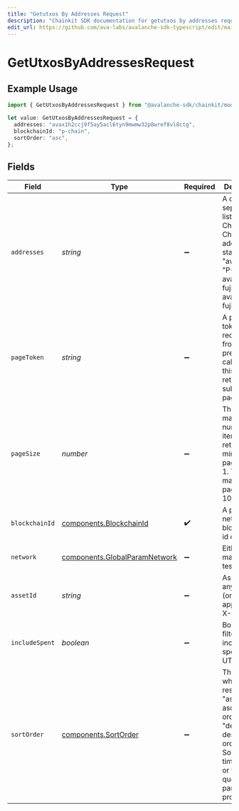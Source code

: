 ```yaml
---
title: "Getutxos By Addresses Request"
description: "Chainkit SDK documentation for getutxos by addresses request"
edit_url: https://github.com/ava-labs/avalanche-sdk-typescript/edit/main/chainkit/docs/models/operations/getutxosbyaddressesrequest.md
---
```


# GetUtxosByAddressesRequest

## Example Usage

```typescript
import { GetUtxosByAddressesRequest } from "@avalanche-sdk/chainkit/models/operations";

let value: GetUtxosByAddressesRequest = {
  addresses: "avax1h2ccj9f5ay5acl6tyn9mwmw32p8wref8vl8ctg",
  blockchainId: "p-chain",
  sortOrder: "asc",
};
```

## Fields

| Field                                                                                                                                                             | Type                                                                                                                                                              | Required                                                                                                                                                          | Description                                                                                                                                                       | Example                                                                                                                                                           |
| ----------------------------------------------------------------------------------------------------------------------------------------------------------------- | ----------------------------------------------------------------------------------------------------------------------------------------------------------------- | ----------------------------------------------------------------------------------------------------------------------------------------------------------------- | ----------------------------------------------------------------------------------------------------------------------------------------------------------------- | ----------------------------------------------------------------------------------------------------------------------------------------------------------------- |
| `addresses`                                                                                                                                                       | *string*                                                                                                                                                          | :heavy_minus_sign:                                                                                                                                                | A comma separated list of X-Chain or P-Chain wallet addresses, starting with "avax"/"fuji", "P-avax"/"P-fuji" or "X-avax"/"X-fuji".                               | avax1h2ccj9f5ay5acl6tyn9mwmw32p8wref8vl8ctg                                                                                                                       |
| `pageToken`                                                                                                                                                       | *string*                                                                                                                                                          | :heavy_minus_sign:                                                                                                                                                | A page token, received from a previous list call. Provide this to retrieve the subsequent page.                                                                   |                                                                                                                                                                   |
| `pageSize`                                                                                                                                                        | *number*                                                                                                                                                          | :heavy_minus_sign:                                                                                                                                                | The maximum number of items to return. The minimum page size is 1. The maximum pageSize is 100.                                                                   | 10                                                                                                                                                                |
| `blockchainId`                                                                                                                                                    | [components.BlockchainId](https://github.com/ava-labs/avalanche-sdk-typescript/blob/main/chainkit/models/components/blockchainid.md)                                                                                                | :heavy_check_mark:                                                                                                                                                | A primary network blockchain id or alias.                                                                                                                         | p-chain                                                                                                                                                           |
| `network`                                                                                                                                                         | [components.GlobalParamNetwork](https://github.com/ava-labs/avalanche-sdk-typescript/blob/main/chainkit/models/components/globalparamnetwork.md)                                                                                    | :heavy_minus_sign:                                                                                                                                                | Either mainnet or testnet/fuji.                                                                                                                                   | mainnet                                                                                                                                                           |
| `assetId`                                                                                                                                                         | *string*                                                                                                                                                          | :heavy_minus_sign:                                                                                                                                                | Asset ID for any asset (only applicable X-Chain)                                                                                                                  |                                                                                                                                                                   |
| `includeSpent`                                                                                                                                                    | *boolean*                                                                                                                                                         | :heavy_minus_sign:                                                                                                                                                | Boolean filter to include spent UTXOs.                                                                                                                            |                                                                                                                                                                   |
| `sortOrder`                                                                                                                                                       | [components.SortOrder](https://github.com/ava-labs/avalanche-sdk-typescript/blob/main/chainkit/models/components/sortorder.md)                                                                                                      | :heavy_minus_sign:                                                                                                                                                | The order by which to sort results. Use "asc" for ascending order, "desc" for descending order. Sorted by timestamp or the `sortBy` query parameter, if provided. | asc                                                                                                                                                               |